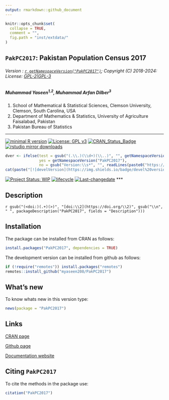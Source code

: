 ```yaml
---
output: rmarkdown::github_document
---
```


```r
knitr::opts_chunk$set(
  collapse = TRUE,
  comment = "",
  fig.path = "inst/extdata/"
)
```

## `PakPC2017`: Pakistan Population Census 2017


###### Version : [`r getNamespaceVersion("PakPC2017")`](https://myaseen208.com/PakPC2017/); Copyright (C) 2018-2024: License: [GPL-2|GPL-3](https://www.r-project.org/Licenses/)


##### *Muhammad Yaseen^1,2^, Muhammad Arfan Dilber^3^*
  

1. School of Mathematical & Statistical Sciences, Clemson University, Clemson, South Carolina, USA
2. Department of Mathematics & Statistics, University of Agriculture Faisalabad, Pakistan
3. Pakistan Bureau of Statistics

***

[![minimal R version](https://img.shields.io/badge/R>%3D-3.5.0-6666ff.svg)](https://cran.r-project.org/)
[![License: GPL v3](https://img.shields.io/badge/License-GPL%20v3-blue.svg)](https://www.gnu.org/licenses/gpl-3.0)
[![CRAN_Status_Badge](https://www.r-pkg.org/badges/version-last-release/PakPC2017)](https://cran.r-project.org/package=PakPC2017)
[![rstudio mirror downloads](https://cranlogs.r-pkg.org/badges/grand-total/PakPC2017?color=green)](https://CRAN.R-project.org/package=PakPC2017)
<!-- [![packageversion](https://img.shields.io/badge/Package%20version-0.2.3.3-orange.svg)](https://github.com/myaseen208/PakPC2017) -->

```r
dver <- ifelse(test = gsub("(.\\.)(\\d+)(\\..)", "", getNamespaceVersion("PakPC2017")) != "",
               yes = getNamespaceVersion("PakPC2017"),
               no = gsub("Version:\\s*", "", readLines(paste0("https://raw.githubusercontent.com/", "myaseen208/PakPC2017", "/master/DESCRIPTION"))[grep("Version:", readLines(paste0("https://raw.githubusercontent.com/", "myaseen208/PakPC2017", "/master/DESCRIPTION")))]))
cat(paste("[![develVersion](https://img.shields.io/badge/devel%20version-", dver, "-orange.svg)](https://github.com/myaseen208/PakPC2017)", sep = ""))
```

<!-- [![GitHub Download Count](https://github-basic-badges.herokuapp.com/downloads/myaseen208/PakPC2017/total.svg)] -->
[![Project Status: WIP](https://www.repostatus.org/badges/latest/inactive.svg)](https://www.repostatus.org/#inactive)
[![lifecycle](https://img.shields.io/badge/lifecycle-stable-brightgreen.svg)](https://lifecycle.r-lib.org/articles/stages.html#stable)
[![Last-changedate](https://img.shields.io/badge/last%20change-`r gsub('-', '--', Sys.Date())`-yellowgreen.svg)](https://github.com/myaseen208/PakPC2017)
***

## Description
`r gsub("(<doi:)(.+)(>)", "[doi:\\2](https://doi.org/\\2)", gsub("\\n", " ", packageDescription("PakPC2017", fields = "Description")))`

## Installation
The package can be installed from CRAN as follows:

```r
install.packages("PakPC2017", dependencies = TRUE)
```



The development version can be installed from github as follows:

```r
if (!require("remotes")) install.packages("remotes")
remotes::install_github("myaseen208/PakPC2017")
```



## What's new
To know whats new in this version type:

```r
news(package = "PakPC2017")
```

## Links

[CRAN page](https://cran.r-project.org/package=PakPC2017)

[Github page](https://github.com/myaseen208/PakPC2017)

[Documentation website](https://myaseen208.com/PakPC2017/)



## Citing `PakPC2017`
To cite the methods in the package use:


```r
citation("PakPC2017")
```
